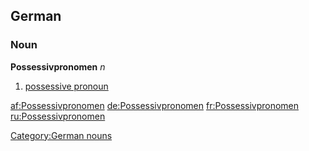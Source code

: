 ==German==
===Noun===
'''Possessivpronomen''' ''n''

# [[possessive pronoun]]

[[Category:German nouns]]

[[af:Possessivpronomen]]
[[de:Possessivpronomen]]
[[fr:Possessivpronomen]]
[[ru:Possessivpronomen]]